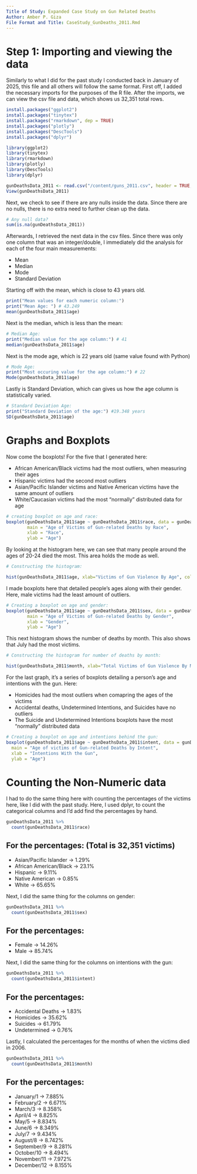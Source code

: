 ---
Title of Study: Expanded Case Study on Gun Related Deaths 
Author: Amber P. Giza
File Format and Title: CaseStudy_GunDeaths_2011.Rmd
---

# Step 1: Importing and viewing the data

Similarly to what I did for the past study I conducted back in January of 2025, 
this file and all others will follow the same format. First off, I added the necessary 
imports for the purposes of the R file. After the imports, we can view the csv file 
and data, which shows us 32,351 total rows. 

```{r}
install.packages("ggplot2")
install.packages("tinytex")
install.packages("rmarkdown", dep = TRUE)
install.packages("plotly")
install.packages("DescTools")
install.packages("dplyr")

library(ggplot2)
library(tinytex)
library(rmarkdown)
library(plotly)
library(DescTools)
library(dplyr)

gunDeathsData_2011 <- read.csv("/content/guns_2011.csv", header = TRUE, sep = ",")
View(gunDeathsData_2011)
```

Next, we check to see if there are any nulls inside the data. Since there are no nulls,
there is no extra need to further clean up the data.

```{r}
# Any null data?
sum(is.na(gunDeathsData_2011))
```

Afterwards, I retrieved the next data in the csv files. Since there was only one column
that was an integer/double, I immediately did the analysis for each of the four main measurements:

* Mean
* Median
* Mode
* Standard Deviation

Starting off with the mean, which is close to 43 years old.

```{r}
print("Mean values for each numeric column:")
print("Mean Age: ") # 43.249
mean(gunDeathsData_2011$age)
```

Next is the median, which is less than the mean:

```{r}
# Median Age:
print("Median value for the age column:") # 41
median(gunDeathsData_2011$age)
```

Next is the mode age, which is 22 years old (same value found with Python)

```{r}
# Mode Age:
print("Most occuring value for the age column:") # 22
Mode(gunDeathsData_2011$age)
```

Lastly is Standard Deviation, which can gives us how the age column is statistically varied.

```{r}
# Standard Deviation Age:
print("Standard Deviation of the age:") #19.348 years
SD(gunDeathsData_2011$age)
```

# Graphs and Boxplots

Now come the boxplots! For the five that I generated here:

* African American/Black victims had the most outliers, when measuring their ages
* Hispanic victims had the second most outliers
* Asian/Pacific Islander victims and Native American victims have the same amount of outliers
* White/Caucasian victims had the most "normally" distributed data for age

```{r, echo=FALSE}
# creating boxplot on age and race:
boxplot(gunDeathsData_2011$age ~ gunDeathsData_2011$race, data = gunDeathsData_2011,
        main = "Age of Victims of Gun-related Deaths by Race",
        xlab = "Race",
        ylab = "Age") 
```

By looking at the histogram here, we can see that many people around the ages of 20-24
died the most. This area holds the mode as well.

```{r, echo=FALSE}
# Constructing the histogram:

hist(gunDeathsData_2011$age, xlab="Victims of Gun Violence By Age", col = "red", border = "black")
```

I made boxplots here that detailed people's ages along with their gender. Here, male victims
had the least amount of outliers.

```{r, echo=FALSE}
# Creating a boxplot on age and gender:
boxplot(gunDeathsData_2011$age ~ gunDeathsData_2011$sex, data = gunDeathsData_2011,
        main = "Age of Victims of Gun-related Deaths by Gender",
        xlab = "Gender",
        ylab = "Age")
```

This next histogram shows the number of deaths by month. This also shows that July had the most 
victims.

```{r, echo=FALSE}
# Constructing the histogram for number of deaths by month:

hist(gunDeathsData_2011$month, xlab="Total Victims of Gun Violence By Month", col = "blue", border = "black")
```

For the last graph, it's a series of boxplots detailing a person's age and intentions with the gun.
Here:

* Homicides had the most outliers when comapring the ages of the victims
* Accidental deaths, Undetermined Intentions, and Suicides have no outliers
* The Suicide and Undetermined Intentions boxplots have the most "normally" distributed data

```{r, echo=FALSE}
# Creating a boxplot on age and intentions behind the gun:
boxplot(gunDeathsData_2011$age ~ gunDeathsData_2011$intent, data = gunDeathsData_2011,
  main = "Age of victims of Gun-related Deaths by Intent",
  xlab = "Intentions With the Gun",
  ylab = "Age")
```
# Counting the Non-Numeric data

I had to do the same thing here with counting the percentages of the victims here, like I did with 
the past study. Here, I used dplyr, to count the categorical columns and I'd add find the percentages
by hand. 

```{r}
gunDeathsData_2011 %>%
  count(gunDeathsData_2011$race)
```

## For the percentages: (Total is 32,351 victims)
* Asian/Pacific Islander -> 1.29%
* African American/Black -> 23.1%
* Hispanic -> 9.11%
* Native American -> 0.85%
* White -> 65.65%

Next, I did the same thing for the columns on gender:

```{r}
gunDeathsData_2011 %>%
  count(gunDeathsData_2011$sex)
```

## For the percentages:
* Female -> 14.26%
* Male -> 85.74%

Next, I did the same thing for the columns on intentions with the gun:

```{r}
gunDeathsData_2011 %>%
  count(gunDeathsData_2011$intent)
```

## For the percentages:
* Accidental Deaths -> 1.83%
* Homicides -> 35.62%
* Suicides -> 61.79%
* Undetermined -> 0.76%

Lastly, I calculated the percentages for the months of when the victims died in 2006.

```{r}
gunDeathsData_2011 %>%
  count(gunDeathsData_2011$month)
```

## For the percentages:
* January/1 -> 7.885%
* February/2 -> 6.671%
* March/3 -> 8.358%
* April/4 -> 8.825%
* May/5 -> 8.834%
* June/6 -> 8.349%
* July/7 -> 9.434%
* August/8 -> 8.742%
* September/9 -> 8.281%
* October/10 -> 8.494%
* November/11 -> 7.972%
* December/12 -> 8.155%